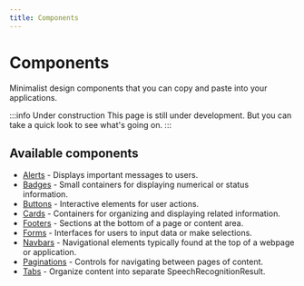 ```yaml
---
title: Components
---
```


# Components

Minimalist design components that you can copy and paste into your applications.

:::info Under construction
This page is still under development. But you can take a quick look to see what's going on.
:::

## Available components

- [Alerts](/components/alerts) - Displays important messages to users.
- [Badges](/components/badges) - Small containers for displaying numerical or status information.
- [Buttons](/components/buttons) - Interactive elements for user actions.
- [Cards](/components/cards) - Containers for organizing and displaying related information.
- [Footers](/components/footers) - Sections at the bottom of a page or content area.
- [Forms](/components/forms) - Interfaces for users to input data or make selections.
- [Navbars](/components/navbars) - Navigational elements typically found at the top of a webpage or application.
- [Paginations](/components/paginations) - Controls for navigating between pages of content.
- [Tabs](/components/tabs) - Organize content into separate SpeechRecognitionResult.